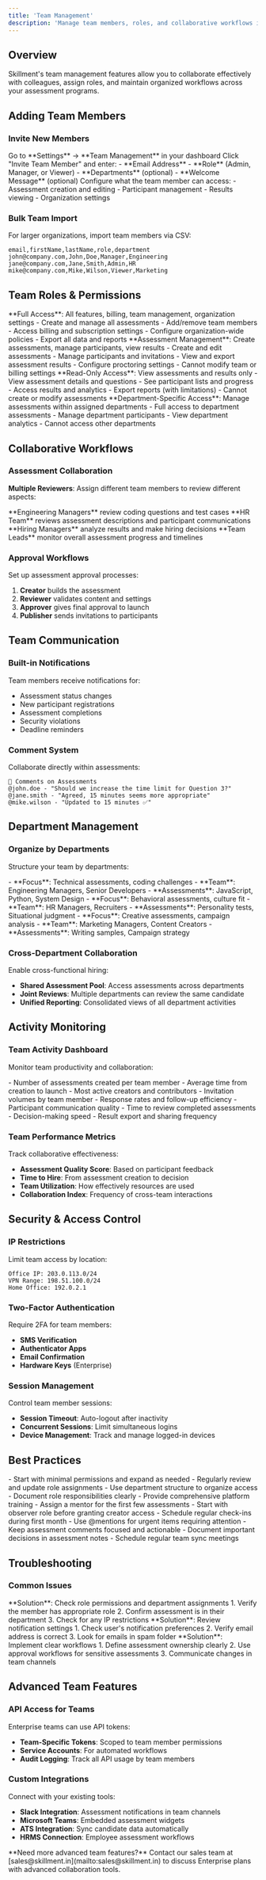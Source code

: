 ```yaml
---
title: 'Team Management'
description: 'Manage team members, roles, and collaborative workflows in your organization'
---
```


## Overview

Skillment's team management features allow you to collaborate effectively with colleagues, assign roles, and maintain organized workflows across your assessment programs.

## Adding Team Members

### Invite New Members

<Steps>
  <Step title="Access Team Settings">
    Go to **Settings** → **Team Management** in your dashboard
  </Step>
  <Step title="Send Invitations">
    Click "Invite Team Member" and enter:
    - **Email Address**
    - **Role** (Admin, Manager, or Viewer)
    - **Departments** (optional)
    - **Welcome Message** (optional)
  </Step>
  <Step title="Set Permissions">
    Configure what the team member can access:
    - Assessment creation and editing
    - Participant management
    - Results viewing
    - Organization settings
  </Step>
</Steps>

### Bulk Team Import

For larger organizations, import team members via CSV:

```csv
email,firstName,lastName,role,department
john@company.com,John,Doe,Manager,Engineering
jane@company.com,Jane,Smith,Admin,HR
mike@company.com,Mike,Wilson,Viewer,Marketing
```

## Team Roles & Permissions

<AccordionGroup>
  <Accordion title="Organization Admin" icon="crown">
    **Full Access**: All features, billing, team management, organization settings
    - Create and manage all assessments
    - Add/remove team members
    - Access billing and subscription settings
    - Configure organization-wide policies
    - Export all data and reports
  </Accordion>

  <Accordion title="Assessment Manager" icon="user-tie">
    **Assessment Management**: Create assessments, manage participants, view results
    - Create and edit assessments
    - Manage participants and invitations
    - View and export assessment results
    - Configure proctoring settings
    - Cannot modify team or billing settings
  </Accordion>

  <Accordion title="Assessment Viewer" icon="eye">
    **Read-Only Access**: View assessments and results only
    - View assessment details and questions
    - See participant lists and progress
    - Access results and analytics
    - Export reports (with limitations)
    - Cannot create or modify assessments
  </Accordion>

  <Accordion title="Department Lead" icon="users">
    **Department-Specific Access**: Manage assessments within assigned departments
    - Full access to department assessments
    - Manage department participants
    - View department analytics
    - Cannot access other departments
  </Accordion>
</AccordionGroup>

## Collaborative Workflows

### Assessment Collaboration

**Multiple Reviewers**: Assign different team members to review different aspects:

<CardGroup cols={2}>
  <Card title="Technical Review" icon="code">
    **Engineering Managers** review coding questions and test cases
  </Card>
  <Card title="Content Review" icon="spell-check">
    **HR Team** reviews assessment descriptions and participant communications
  </Card>
  <Card title="Results Analysis" icon="chart-line">
    **Hiring Managers** analyze results and make hiring decisions
  </Card>
  <Card title="Process Oversight" icon="tasks">
    **Team Leads** monitor overall assessment progress and timelines
  </Card>
</CardGroup>

### Approval Workflows

Set up assessment approval processes:

1. **Creator** builds the assessment
2. **Reviewer** validates content and settings
3. **Approver** gives final approval to launch
4. **Publisher** sends invitations to participants

## Team Communication

### Built-in Notifications

Team members receive notifications for:
- Assessment status changes
- New participant registrations
- Assessment completions
- Security violations
- Deadline reminders

### Comment System

Collaborate directly within assessments:

```
💬 Comments on Assessments
@john.doe - "Should we increase the time limit for Question 3?"
@jane.smith - "Agreed, 15 minutes seems more appropriate"
@mike.wilson - "Updated to 15 minutes ✅"
```

## Department Management

### Organize by Departments

Structure your team by departments:

<Tabs>
  <Tab title="Engineering">
    - **Focus**: Technical assessments, coding challenges
    - **Team**: Engineering Managers, Senior Developers
    - **Assessments**: JavaScript, Python, System Design
  </Tab>
  <Tab title="Human Resources">
    - **Focus**: Behavioral assessments, culture fit
    - **Team**: HR Managers, Recruiters
    - **Assessments**: Personality tests, Situational judgment
  </Tab>
  <Tab title="Marketing">
    - **Focus**: Creative assessments, campaign analysis
    - **Team**: Marketing Managers, Content Creators
    - **Assessments**: Writing samples, Campaign strategy
  </Tab>
</Tabs>

### Cross-Department Collaboration

Enable cross-functional hiring:
- **Shared Assessment Pool**: Access assessments across departments
- **Joint Reviews**: Multiple departments can review the same candidate
- **Unified Reporting**: Consolidated views of all department activities

## Activity Monitoring

### Team Activity Dashboard

Monitor team productivity and collaboration:

<AccordionGroup>
  <Accordion title="Assessment Creation" icon="plus">
    - Number of assessments created per team member
    - Average time from creation to launch
    - Most active creators and contributors
  </Accordion>

  <Accordion title="Participant Management" icon="users">
    - Invitation volumes by team member
    - Response rates and follow-up efficiency
    - Participant communication quality
  </Accordion>

  <Accordion title="Results Processing" icon="chart-bar">
    - Time to review completed assessments
    - Decision-making speed
    - Result export and sharing frequency
  </Accordion>
</AccordionGroup>

### Team Performance Metrics

Track collaborative effectiveness:
- **Assessment Quality Score**: Based on participant feedback
- **Time to Hire**: From assessment creation to decision
- **Team Utilization**: How effectively resources are used
- **Collaboration Index**: Frequency of cross-team interactions

## Security & Access Control

### IP Restrictions

Limit team access by location:
```
Office IP: 203.0.113.0/24
VPN Range: 198.51.100.0/24
Home Office: 192.0.2.1
```

### Two-Factor Authentication

Require 2FA for team members:
- **SMS Verification**
- **Authenticator Apps**
- **Email Confirmation**
- **Hardware Keys** (Enterprise)

### Session Management

Control team member sessions:
- **Session Timeout**: Auto-logout after inactivity
- **Concurrent Sessions**: Limit simultaneous logins
- **Device Management**: Track and manage logged-in devices

## Best Practices

<AccordionGroup>
  <Accordion title="Role Assignment" icon="user-shield">
    - Start with minimal permissions and expand as needed
    - Regularly review and update role assignments
    - Use department structure to organize access
    - Document role responsibilities clearly
  </Accordion>

  <Accordion title="Onboarding New Members" icon="user-plus">
    - Provide comprehensive platform training
    - Assign a mentor for the first few assessments
    - Start with observer role before granting creator access
    - Schedule regular check-ins during first month
  </Accordion>

  <Accordion title="Communication Guidelines" icon="comments">
    - Use @mentions for urgent items requiring attention
    - Keep assessment comments focused and actionable
    - Document important decisions in assessment notes
    - Schedule regular team sync meetings
  </Accordion>
</AccordionGroup>

## Troubleshooting

### Common Issues

<AccordionGroup>
  <Accordion title="Team Member Can't Access Assessment" icon="lock">
    **Solution**: Check role permissions and department assignments
    1. Verify the member has appropriate role
    2. Confirm assessment is in their department
    3. Check for any IP restrictions
  </Accordion>

  <Accordion title="Notifications Not Working" icon="bell-slash">
    **Solution**: Review notification settings
    1. Check user's notification preferences
    2. Verify email address is correct
    3. Look for emails in spam folder
  </Accordion>

  <Accordion title="Collaboration Conflicts" icon="exclamation-triangle">
    **Solution**: Implement clear workflows
    1. Define assessment ownership clearly
    2. Use approval workflows for sensitive assessments
    3. Communicate changes in team channels
  </Accordion>
</AccordionGroup>

## Advanced Team Features

### API Access for Teams

Enterprise teams can use API tokens:
- **Team-Specific Tokens**: Scoped to team member permissions
- **Service Accounts**: For automated workflows
- **Audit Logging**: Track all API usage by team members

### Custom Integrations

Connect with your existing tools:
- **Slack Integration**: Assessment notifications in team channels
- **Microsoft Teams**: Embedded assessment widgets
- **ATS Integration**: Sync candidate data automatically
- **HRMS Connection**: Employee assessment workflows

<Note>
**Need more advanced team features?** Contact our sales team at [sales@skillment.in](mailto:sales@skillment.in) to discuss Enterprise plans with advanced collaboration tools.
</Note> 